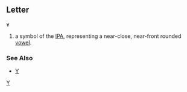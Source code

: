 ==Letter==
'''ʏ'''

#a symbol of the [[IPA]], representing a near-close, near-front rounded [[vowel]].
===See Also===
*[[Y]]
[[Category:Latin letters|Y]]